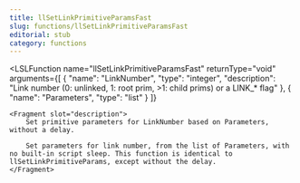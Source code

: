 ```yaml
---
title: llSetLinkPrimitiveParamsFast
slug: functions/llSetLinkPrimitiveParamsFast
editorial: stub
category: functions
---
```


<LSLFunction
	name="llSetLinkPrimitiveParamsFast"
	returnType="void"
	arguments={[
	{
		"name": "LinkNumber",
		"type": "integer",
		"description": "Link number (0: unlinked, 1: root prim, &gt;1: child prims) or a LINK_* flag"
	},
	{
		"name": "Parameters",
		"type": "list"
	}
]}
>
	<Fragment slot="description">
		Set primitive parameters for LinkNumber based on Parameters, without a delay.
		
		Set parameters for link number, from the list of Parameters, with no built-in script sleep. This function is identical to llSetLinkPrimitiveParams, except without the delay.
	</Fragment>
</LSLFunction>
